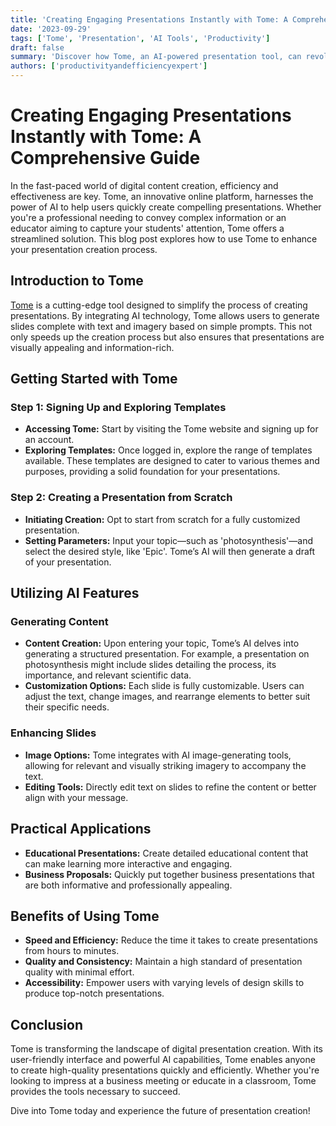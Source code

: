```yaml
---
title: 'Creating Engaging Presentations Instantly with Tome: A Comprehensive Guide'
date: '2023-09-29'
tags: ['Tome', 'Presentation', 'AI Tools', 'Productivity']
draft: false
summary: 'Discover how Tome, an AI-powered presentation tool, can revolutionize your approach to creating slides. This guide provides a step-by-step walkthrough on using Tome to effortlessly create polished, informative presentations.'
authors: ['productivityandefficiencyexpert']
---
```


# Creating Engaging Presentations Instantly with Tome: A Comprehensive Guide

In the fast-paced world of digital content creation, efficiency and effectiveness are key. Tome, an innovative online platform, harnesses the power of AI to help users quickly create compelling presentations. Whether you're a professional needing to convey complex information or an educator aiming to capture your students' attention, Tome offers a streamlined solution. This blog post explores how to use Tome to enhance your presentation creation process.

## Introduction to Tome

[Tome](https://beta.tome.app/) is a cutting-edge tool designed to simplify the process of creating presentations. By integrating AI technology, Tome allows users to generate slides complete with text and imagery based on simple prompts. This not only speeds up the creation process but also ensures that presentations are visually appealing and information-rich.

## Getting Started with Tome

### Step 1: Signing Up and Exploring Templates

- **Accessing Tome:** Start by visiting the Tome website and signing up for an account.
- **Exploring Templates:** Once logged in, explore the range of templates available. These templates are designed to cater to various themes and purposes, providing a solid foundation for your presentations.

### Step 2: Creating a Presentation from Scratch

- **Initiating Creation:** Opt to start from scratch for a fully customized presentation.
- **Setting Parameters:** Input your topic—such as 'photosynthesis'—and select the desired style, like 'Epic'. Tome’s AI will then generate a draft of your presentation.

## Utilizing AI Features

### Generating Content

- **Content Creation:** Upon entering your topic, Tome’s AI delves into generating a structured presentation. For example, a presentation on photosynthesis might include slides detailing the process, its importance, and relevant scientific data.
- **Customization Options:** Each slide is fully customizable. Users can adjust the text, change images, and rearrange elements to better suit their specific needs.

### Enhancing Slides

- **Image Options:** Tome integrates with AI image-generating tools, allowing for relevant and visually striking imagery to accompany the text.
- **Editing Tools:** Directly edit text on slides to refine the content or better align with your message.

## Practical Applications

- **Educational Presentations:** Create detailed educational content that can make learning more interactive and engaging.
- **Business Proposals:** Quickly put together business presentations that are both informative and professionally appealing.

## Benefits of Using Tome

- **Speed and Efficiency:** Reduce the time it takes to create presentations from hours to minutes.
- **Quality and Consistency:** Maintain a high standard of presentation quality with minimal effort.
- **Accessibility:** Empower users with varying levels of design skills to produce top-notch presentations.

## Conclusion

Tome is transforming the landscape of digital presentation creation. With its user-friendly interface and powerful AI capabilities, Tome enables anyone to create high-quality presentations quickly and efficiently. Whether you're looking to impress at a business meeting or educate in a classroom, Tome provides the tools necessary to succeed.

Dive into Tome today and experience the future of presentation creation!


